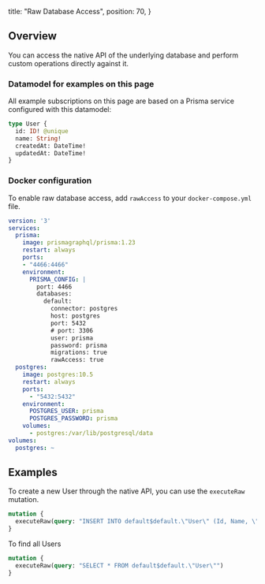   title: "Raw Database Access",
  position: 70,
}

## Overview

You can access the native API of the underlying database and perform custom operations directly against it.

### Datamodel for examples on this page

All example subscriptions on this page are based on a Prisma service configured with this datamodel:

```graphql
type User {
  id: ID! @unique
  name: String!
  createdAt: DateTime!
  updatedAt: DateTime!
}

```

### Docker configuration

To enable raw database access, add `rawAccess` to your `docker-compose.yml` file.

```yml
version: '3'
services:
  prisma:
    image: prismagraphql/prisma:1.23
    restart: always
    ports:
    - "4466:4466"
    environment:
      PRISMA_CONFIG: |
        port: 4466
        databases:
          default:
            connector: postgres
            host: postgres
            port: 5432
            # port: 3306
            user: prisma
            password: prisma
            migrations: true
            rawAccess: true
  postgres:
    image: postgres:10.5
    restart: always
    ports:
      - "5432:5432"
    environment:
      POSTGRES_USER: prisma
      POSTGRES_PASSWORD: prisma
    volumes:
      - postgres:/var/lib/postgresql/data
volumes:
  postgres: ~
```

## Examples

To create a new User through the native API, you can use the `executeRaw` mutation.

```graphql
mutation {
  executeRaw(query: "INSERT INTO default$default.\"User\" (Id, Name, \"updatedAt\",\"createdAt\") VALUES ('cjnkpvm0b000d0b22j7csr04v', 'Abhi', '2018-10-22T19:54:47.606Z', '2018-10-22T19:54:47.606Z');")
}
```

To find all Users

```graphql
mutation {
  executeRaw(query: "SELECT * FROM default$default.\"User\"")
}
```

